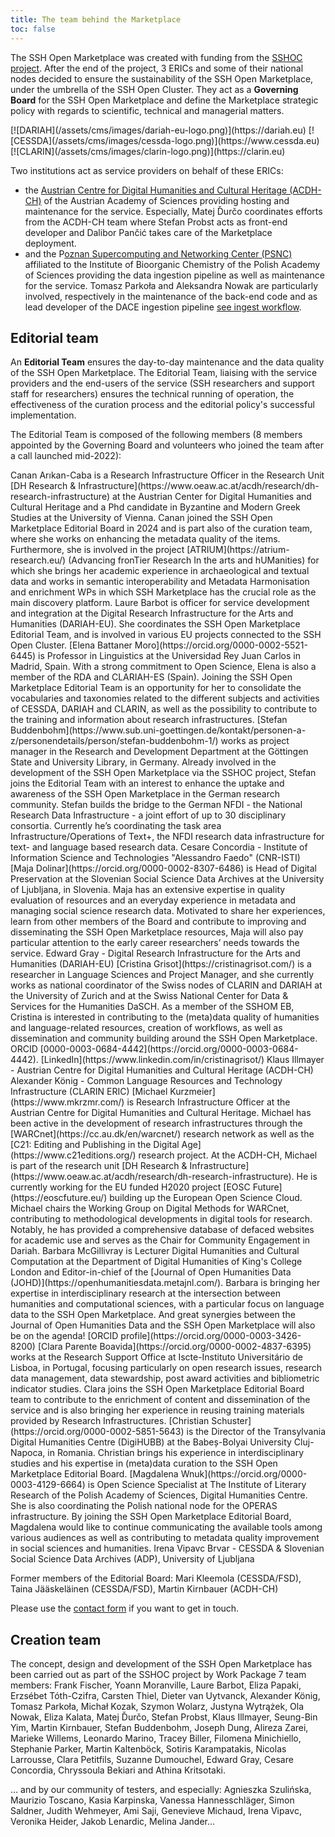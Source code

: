 ```yaml
---
title: The team behind the Marketplace
toc: false
---
```

The SSH Open Marketplace was created with funding from the [SSHOC project](/about/sshoc-eosc). After the end of the project, 3 ERICs and some of their national nodes decided to ensure the sustainability of the SSH Open Marketplace, under the umbrella of the SSH Open Cluster. They act as a **Governing Board** for the SSH Open Marketplace and define the Marketplace strategic policy with regards to scientific, technical and managerial matters.


<Grid layout="three-columns">

<GridItem>
[![DARIAH](/assets/cms/images/dariah-eu-logo.png)](https://dariah.eu)
</GridItem>

<GridItem>
[![CESSDA](/assets/cms/images/cessda-logo.png)](https://www.cessda.eu)
</GridItem>

<GridItem>
[![CLARIN](/assets/cms/images/clarin-logo.png)](https://clarin.eu)
</GridItem>

</Grid>

Two institutions act as service providers on behalf of these ERICs:

- the [Austrian Centre for Digital Humanities and Cultural Heritage (ACDH-CH)](https://www.oeaw.ac.at/acdh/) of the Austrian Academy of Sciences providing hosting and maintenance for the service. Especially, Matej Ďurčo coordinates efforts from the ACDH-CH team where Stefan Probst acts as front-end developer and Dalibor Pančić takes care of the Marketplace deployment.
- and the P[oznan Supercomputing and Networking Center (PSNC)](https://www.psnc.pl/) affiliated to the Institute of Bioorganic Chemistry of the Polish Academy of Sciences providing the data ingestion pipeline as well as maintenance for the service. Tomasz Parkoła and Aleksandra Nowak are particularly involved, respectively in the maintenance of the back-end code and as lead developer of the DACE ingestion pipeline [see ingest workflow](/about/implementation#data-ingestion-workflow).

## Editorial team

An **Editorial Team** ensures the day-to-day maintenance and the data quality of the SSH Open Marketplace. The Editorial Team, liaising with the service providers and the end-users of the service (SSH researchers and support staff for researchers) ensures the technical running of operation, the effectiveness of the curation process and the editorial policy's successful implementation.

The Editorial Team is composed of the following members (8 members appointed by the Governing Board and volunteers who joined the team after a call launched mid-2022):

<Grid layout="one-four-columns">

<GridItem>
<Avatar src="/assets/cms/images/sshoc_ed_board_canan_arikancaba.png">
</Avatar>
</GridItem>

<GridItem>
Canan Arıkan-Caba is a Research Infrastructure Officer in the Research Unit [DH Research & Infrastructure](https://www.oeaw.ac.at/acdh/research/dh-research-infrastructure) at the Austrian Center for Digital Humanities and Cultural Heritage and a Phd candidate in Byzantine and Modern Greek Studies at the University of Vienna. Canan joined the SSH Open Marketplace Editorial Board in 2024 and is part also of the curation team, where she works on enhancing the metadata quality of the items. Furthermore, she is involved in the project [ATRIUM](https://atrium-research.eu/) (Advancing fronTier Research In the arts and hUManities) for which she brings her academic experience in archaeological and textual data and works in semantic interoperability and Metadata Harmonisation and enrichment WPs in which SSH Marketplace has the crucial role as the main discovery platform.
</GridItem>

<GridItem>
<Avatar src="/assets/cms/images/sshoc_ed_board_laure_barbot.jpg">
</Avatar>
</GridItem>

<GridItem>
Laure Barbot is officer for service development and integration at the Digital Research Infrastructure for the Arts and Humanities (DARIAH-EU). She coordinates the SSH Open Marketplace Editorial Team, and is involved in various EU projects connected to the SSH Open Cluster.
</GridItem>

<GridItem>
<Avatar src="/assets/cms/images/sshoc_ed_board_elena_battaner_moro.png">
</Avatar>
</GridItem>

<GridItem>
[Elena Battaner Moro](https://orcid.org/0000-0002-5521-6445) is Professor in Linguistics at the Universidad Rey Juan Carlos in Madrid, Spain. With a strong commitment to Open Science, Elena is also a member of the RDA and CLARIAH-ES (Spain). Joining the SSH Open Marketplace Editorial Team is an opportunity for her to consolidate the vocabularies and taxonomies related to the different subjects and activities of CESSDA, DARIAH and CLARIN, as well as the possibility to contribute to the training and information about research infrastructures.
</GridItem>

<GridItem>
<Avatar src="/assets/cms/images/sshoc_ed_board_stefan_buddenbohm.jpg">
</Avatar>
</GridItem>

<GridItem>
[Stefan Buddenbohm](https://www.sub.uni-goettingen.de/kontakt/personen-a-z/personendetails/person/stefan-buddenbohm-1/) works as project manager in the Research and Development Department at the Göttingen State and University Library, in Germany. Already involved in the development of the SSH Open Marketplace via the SSHOC project, Stefan joins the Editorial Team with an interest to enhance the uptake and awareness of the SSH Open Marketplace in the German research community. Stefan builds the bridge to the German NFDI - the National Research Data Infrastructure - a joint effort of up to 30 disciplinary consortia. Currently he’s coordinating the task area Infrastructure/Operations of  Text+, the NFDI research data infrastructure for text- and language based research data.
</GridItem>

<GridItem>
</GridItem>

<GridItem>
Cesare Concordia - Institute of Information Science and Technologies "Alessandro Faedo" (CNR-ISTI)
</GridItem>

<GridItem>
<Avatar src="/assets/cms/images/sshoc_ed_board_maja_dolinar.jpg">
</Avatar>
</GridItem>

<GridItem>
[Maja Dolinar](https://orcid.org/0000-0002-8307-6486) is Head of Digital Preservation at the Slovenian Social Science Data Archives at the University of Ljubljana, in Slovenia. Maja has an extensive expertise in quality evaluation of resources and an everyday experience in metadata and managing social science research data. Motivated to share her experiences, learn from other members of the Board and contribute to improving and disseminating the SSH Open Marketplace resources, Maja will also pay particular attention to the early career researchers’ needs towards the service.
</GridItem>

<GridItem>
</GridItem>

<GridItem>
Edward Gray - Digital Research Infrastructure for the Arts and Humanities (DARIAH-EU)
</GridItem>

<GridItem>
<Avatar src="/assets/cms/images/sshoc_ed_board_cristinagrisot.jpg">
</Avatar>
</GridItem>

<GridItem>
[Cristina Grisot](https://cristinagrisot.com/) is a researcher in Language Sciences and Project Manager, and she currently works as national coordinator of the Swiss nodes of CLARIN and DARIAH at the University of Zurich and at the Swiss National Center for Data & Services for the Humanities DaSCH. As a member of the SSHOM EB, Cristina is interested in contributing to the (meta)data quality of humanities and language-related resources, creation of workflows, as well as dissemination and community building around the SSH Open Marketplace. ORCID [0000-0003-0684-4442](https://orcid.org/0000-0003-0684-4442). [LinkedIn](https://www.linkedin.com/in/cristinagrisot/)
</GridItem>

<GridItem>
</GridItem>

<GridItem>
Klaus Illmayer - Austrian Centre for Digital Humanities and Cultural Heritage (ACDH-CH)
</GridItem>

<GridItem>
</GridItem>

<GridItem>
Alexander König - Common Language Resources and Technology Infrastructure (CLARIN ERIC)
</GridItem>

<GridItem>
<Avatar src="/assets/cms/images/sshoc_ed_board_michael_kurzmeier.png">
</Avatar>
</GridItem>

<GridItem>
[Michael Kurzmeier](https://www.mkrzmr.com/) is Research Infrastructure Officer at the Austrian Centre for Digital Humanities and Cultural Heritage. Michael has been active in the development of research infrastructures through the [WARCnet](https://cc.au.dk/en/warcnet/) research network as well as the [C21: Editing and Publishing in the Digital Age](https://www.c21editions.org/) research project.
At the ACDH-CH, Michael is part of the research unit [DH Research & Infrastructure](https://www.oeaw.ac.at/acdh/research/dh-research-infrastructure). He is currently working for the EU funded H2020 project [EOSC Future](https://eoscfuture.eu/) building up the European Open Science Cloud. Michael chairs the Working Group on Digital Methods for WARCnet, contributing to methodological developments in digital tools for research. Notably, he has provided a comprehensive database of defaced websites for academic use and serves as the Chair for Community Engagement in Dariah.
</GridItem>

<GridItem>
<Avatar src="/assets/cms/images/sshoc_ed_board_barbara_mcgillivray.png">
</Avatar>
</GridItem>

<GridItem>
Barbara McGillivray is Lecturer Digital Humanities and Cultural Computation at the Department of Digital Humanities of King's College London and Editor-in-chief of the [Journal of Open Humanities Data (JOHD)](https://openhumanitiesdata.metajnl.com/). Barbara is bringing her expertise in interdisciplinary research at the intersection between humanities and computational sciences, with a particular focus on language data to the SSH Open Marketplace. And great synergies between the Journal of Open Humanities Data and the SSH Open Marketplace will also be on the agenda! [ORCID profile](https://orcid.org/0000-0003-3426-8200)
</GridItem>

<GridItem>
<Avatar src="/assets/cms/images/sshoc_ed_board_claraboavida.jpg">
</Avatar>
</GridItem>

<GridItem>
[Clara Parente Boavida](https://orcid.org/0000-0002-4837-6395) works at the Research Support Office at Iscte-Instituto Universitário de Lisboa, in Portugal, focusing particularly on open research issues, research data management, data stewardship, post award activities and bibliometric indicator studies. Clara joins the SSH Open Marketplace Editorial Board team to contribute to the enrichment of content and dissemination of the service and is also bringing her experience in reusing training materials provided by Research Infrastructures.
</GridItem>

<GridItem>
<Avatar src="/assets/cms/images/sshoc_ed_board_christian_schuster.png">
</Avatar>
</GridItem>

<GridItem>
[Christian Schuster](https://orcid.org/0000-0002-5851-5643) is the Director of the Transylvania Digital Humanities Centre (DigiHUBB) at the Babeș-Bolyai University Cluj-Napoca, in Romania. Christian brings his experience in interdisciplinary studies and his expertise in (meta)data curation to the SSH Open Marketplace Editorial Board.
</GridItem>

<GridItem>
<Avatar src="/assets/cms/images/sshoc_ed_board_magdalena_wnuk.png">
</Avatar>
</GridItem>

<GridItem>
[Magdalena Wnuk](https://orcid.org/0000-0003-4129-6664) is Open Science Specialist at The Institute of Literary Research of the Polish Academy of Sciences, Digital Humanities Centre. She is also coordinating the Polish national node for the OPERAS infrastructure.  By joining the SSH Open Marketplace Editorial Board, Magdalena would like to continue communicating the available tools among various audiences as well as contributing to metadata quality improvement in social sciences and humanities.
</GridItem>

<GridItem>
</GridItem>

<GridItem>
Irena Vipavc Brvar - CESSDA & Slovenian Social Science Data Archives (ADP), University of Ljubljana
</GridItem>

</Grid>

Former members of the Editorial Board: Mari Kleemola (CESSDA/FSD), Taina Jääskeläinen (CESSDA/FSD), Martin Kirnbauer (ACDH-CH)

Please use the [contact form](/contact) if you want to get in touch.

## Creation team

The concept, design and development of the SSH Open Marketplace has been carried out as part of the SSHOC project by Work Package 7 team members: Frank Fischer, Yoann Moranville, Laure Barbot, Eliza Papaki, Erzsébet Tóth-Czifra, Carsten Thiel, Dieter van Uytvanck, Alexander König, Tomasz Parkoła, Michał Kozak, Szymon Wolarz, Justyna Wytrążek, Ola Nowak, Eliza Kalata, Matej Ďurčo, Stefan Probst, Klaus Illmayer, Seung-Bin Yim, Martin Kirnbauer, Stefan Buddenbohm, Joseph Dung, Alireza Zarei, Marieke Willems, Leonardo Marino, Tracey Biller, Filomena Minichiello, Stephanie Parker, Martin Kaltenböck, Sotiris Karampatakis, Nicolas Larrousse, Clara Petitfils, Suzanne Dumouchel, Edward Gray, Cesare Concordia, Chryssoula Bekiari and Athina Kritsotaki.

… and by our community of testers, and especially: Agnieszka Szulińska, Maurizio Toscano, Kasia Karpinska, Vanessa Hannesschläger, Simon Saldner, Judith Wehmeyer, Ami Saji, Genevieve Michaud, Irena Vipavc, Veronika Heider, Jakob Lenardic, Melina Jander...
